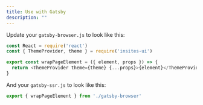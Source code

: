 ```yaml
---
title: Use with Gatsby
description: ""
---
```


Update your `gatsby-browser.js` to look like this:

```js
const React = require('react')
const { ThemeProvider, theme } = require('insites-ui')

export const wrapPageElement = ({ element, props }) => {
  return <ThemeProvider theme={theme} {...props}>{element}</ThemeProvider>
}
```

And your `gatsby-ssr.js` to look like this:

```js
export { wrapPageElement } from './gatsby-browser'
```
